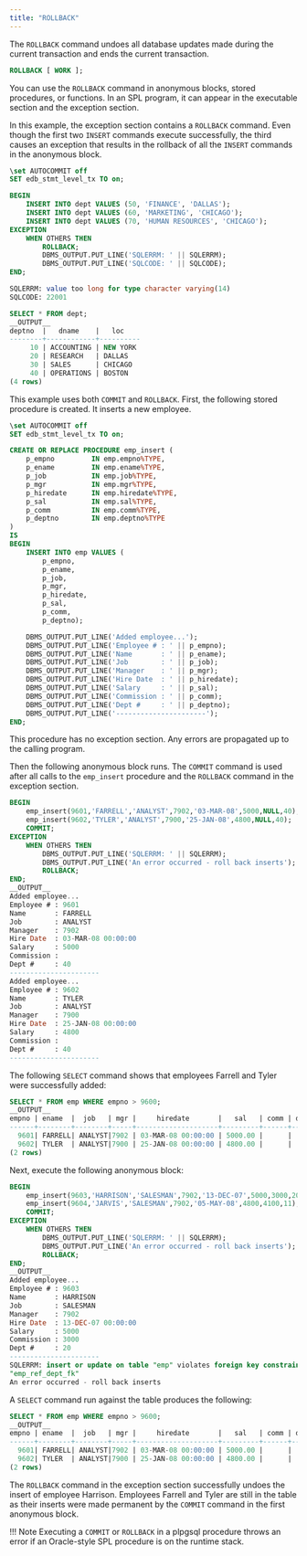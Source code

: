 ```yaml
---
title: "ROLLBACK"
---
```


<div id="rollback" class="registered_link"></div>

The `ROLLBACK` command undoes all database updates made during the current transaction and ends the current transaction.

```sql
ROLLBACK [ WORK ];
```

You can use the `ROLLBACK` command in anonymous blocks, stored procedures, or functions. In an SPL program, it can appear in the executable section and the exception section.

In this example, the exception section contains a `ROLLBACK` command. Even though the first two `INSERT` commands execute successfully, the third causes an exception that results in the rollback of all the `INSERT` commands in the anonymous block.

```sql
\set AUTOCOMMIT off
SET edb_stmt_level_tx TO on;

BEGIN
    INSERT INTO dept VALUES (50, 'FINANCE', 'DALLAS');
    INSERT INTO dept VALUES (60, 'MARKETING', 'CHICAGO');
    INSERT INTO dept VALUES (70, 'HUMAN RESOURCES', 'CHICAGO');
EXCEPTION
    WHEN OTHERS THEN
        ROLLBACK;
        DBMS_OUTPUT.PUT_LINE('SQLERRM: ' || SQLERRM);
        DBMS_OUTPUT.PUT_LINE('SQLCODE: ' || SQLCODE);
END;

SQLERRM: value too long for type character varying(14)
SQLCODE: 22001

SELECT * FROM dept;
__OUTPUT__
deptno  |   dname    |   loc
--------+------------+----------
     10 | ACCOUNTING | NEW YORK
     20 | RESEARCH   | DALLAS
     30 | SALES      | CHICAGO
     40 | OPERATIONS | BOSTON
(4 rows)
```

This example uses both `COMMIT` and `ROLLBACK`. First, the following stored procedure is created. It inserts a new employee.

```sql
\set AUTOCOMMIT off
SET edb_stmt_level_tx TO on;

CREATE OR REPLACE PROCEDURE emp_insert (
    p_empno         IN emp.empno%TYPE,
    p_ename         IN emp.ename%TYPE,
    p_job           IN emp.job%TYPE,
    p_mgr           IN emp.mgr%TYPE,
    p_hiredate      IN emp.hiredate%TYPE,
    p_sal           IN emp.sal%TYPE,
    p_comm          IN emp.comm%TYPE,
    p_deptno        IN emp.deptno%TYPE
)
IS
BEGIN
    INSERT INTO emp VALUES (
        p_empno,
        p_ename,
        p_job,
        p_mgr,
        p_hiredate,
        p_sal,
        p_comm,
        p_deptno);

    DBMS_OUTPUT.PUT_LINE('Added employee...');
    DBMS_OUTPUT.PUT_LINE('Employee # : ' || p_empno);
    DBMS_OUTPUT.PUT_LINE('Name       : ' || p_ename);
    DBMS_OUTPUT.PUT_LINE('Job        : ' || p_job);
    DBMS_OUTPUT.PUT_LINE('Manager    : ' || p_mgr);
    DBMS_OUTPUT.PUT_LINE('Hire Date  : ' || p_hiredate);
    DBMS_OUTPUT.PUT_LINE('Salary     : ' || p_sal);
    DBMS_OUTPUT.PUT_LINE('Commission : ' || p_comm);
    DBMS_OUTPUT.PUT_LINE('Dept #     : ' || p_deptno);
    DBMS_OUTPUT.PUT_LINE('----------------------');
END;
```

This procedure has no exception section. Any errors are propagated up to the calling program.

Then the following anonymous block runs. The `COMMIT` command is used after all calls to the `emp_insert` procedure and the `ROLLBACK` command in the exception section.

```sql
BEGIN
    emp_insert(9601,'FARRELL','ANALYST',7902,'03-MAR-08',5000,NULL,40);
    emp_insert(9602,'TYLER','ANALYST',7900,'25-JAN-08',4800,NULL,40);
    COMMIT;
EXCEPTION
    WHEN OTHERS THEN
        DBMS_OUTPUT.PUT_LINE('SQLERRM: ' || SQLERRM);
        DBMS_OUTPUT.PUT_LINE('An error occurred - roll back inserts');
        ROLLBACK;
END;
__OUTPUT__
Added employee...
Employee # : 9601
Name       : FARRELL
Job        : ANALYST
Manager    : 7902
Hire Date  : 03-MAR-08 00:00:00
Salary     : 5000
Commission :
Dept #     : 40
----------------------
Added employee...
Employee # : 9602
Name       : TYLER
Job        : ANALYST
Manager    : 7900
Hire Date  : 25-JAN-08 00:00:00
Salary     : 4800
Commission :
Dept #     : 40
----------------------
```

The following `SELECT` command shows that employees Farrell and Tyler were successfully added:

```sql
SELECT * FROM emp WHERE empno > 9600;
__OUTPUT__
empno | ename  |  job   | mgr |     hiredate       |   sal   | comm | deptno
------+--------+--------+-----+--------------------+---------+------+--------
  9601| FARRELL| ANALYST|7902 | 03-MAR-08 00:00:00 | 5000.00 |      |   40
  9602| TYLER  | ANALYST|7900 | 25-JAN-08 00:00:00 | 4800.00 |      |   40
(2 rows)
```

Next, execute the following anonymous block:

```sql
BEGIN
    emp_insert(9603,'HARRISON','SALESMAN',7902,'13-DEC-07',5000,3000,20);
    emp_insert(9604,'JARVIS','SALESMAN',7902,'05-MAY-08',4800,4100,11);
    COMMIT;
EXCEPTION
    WHEN OTHERS THEN
        DBMS_OUTPUT.PUT_LINE('SQLERRM: ' || SQLERRM);
        DBMS_OUTPUT.PUT_LINE('An error occurred - roll back inserts');
        ROLLBACK;
END;
__OUTPUT__
Added employee...
Employee # : 9603
Name       : HARRISON
Job        : SALESMAN
Manager    : 7902
Hire Date  : 13-DEC-07 00:00:00
Salary     : 5000
Commission : 3000
Dept #     : 20
----------------------
SQLERRM: insert or update on table "emp" violates foreign key constraint
"emp_ref_dept_fk"
An error occurred - roll back inserts
```

A `SELECT` command run against the table produces the following:

```sql
SELECT * FROM emp WHERE empno > 9600;
__OUTPUT__
empno | ename  |  job   | mgr |     hiredate       |   sal   | comm | deptno
------+--------+--------+-----+--------------------+---------+------+--------
  9601| FARRELL| ANALYST|7902 | 03-MAR-08 00:00:00 | 5000.00 |      |   40
  9602| TYLER  | ANALYST|7900 | 25-JAN-08 00:00:00 | 4800.00 |      |   40
(2 rows)
```

The `ROLLBACK` command in the exception section successfully undoes the insert of employee Harrison. Employees Farrell and Tyler are still in the table as their inserts were made permanent by the `COMMIT` command in the first anonymous block.

!!! Note
    Executing a `COMMIT` or `ROLLBACK` in a plpgsql procedure throws an error if an Oracle-style SPL procedure is on the runtime stack.
